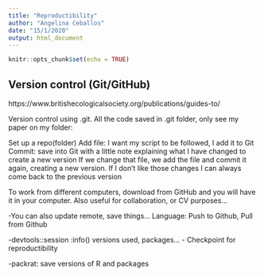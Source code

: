 ```yaml
---
title: "Reproductibility"
author: "Angelina Ceballos"
date: "15/1/2020"
output: html_document
---
```


```r
knitr::opts_chunk$set(echo = TRUE)
```

## Version control (Git/GitHub)
https://www.britishecologicalsociety.org/publications/guides-to/

Version control using .git. All the code saved in .git folder, only see my paper on my folder:

Set up a repo(folder)
Add file: I want my script to be followed, I add it to Git
Commit: save into Git with a little note explaining what I have changed to create a new version
If we change that file, we add the file and commit it again, creating a new version. If I don’t like those changes I can always come back to the previous version

To work from different computers, download from GitHub and you will have it in your computer. Also useful for collaboration, or CV purposes…

-You can also update remote, save things… Language: Push to Github, Pull from Github

-devtools::session :info() versions used, packages…
- Checkpoint for reproductibility

-packrat: save versions of R and packages